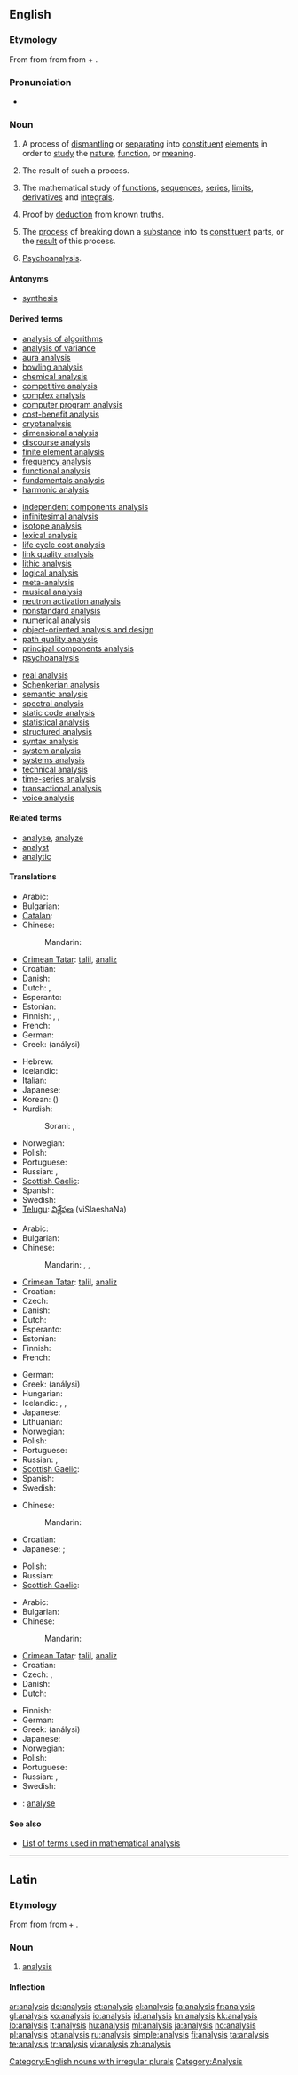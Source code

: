 {{also|Analysis}}
==English==
===Etymology===
From {{etyl|ML.}} {{term|analysis|lang=la}} from {{etyl|grc|en}} {{term|ἀνάλυσις|tr=analusis|lang=grc|sc=polytonic}} from {{term|ἀναλύω||I unravel, investigate|tr=analuō|lang=grc|sc=polytonic}} from {{term|ἀνά||on, up|tr=ana|lang=grc|sc=polytonic}} + {{term|λύω||I loosen|tr=luō|lang=grc|sc=polytonic}}.

===Pronunciation===
*{{IPA|/əˈnælɪsɪs/|/ˈænəlɪsɪz/}}

===Noun===
{{wikipedia}}
{{en-noun|analyses|-}}

# {{countable|of a thing, concept, theory, or similar}} A process of [[dismantle|dismantling]] or [[separate|separating]] into [[constituent]] [[element]]s in order to [[study]] the [[nature]], [[function]], or [[meaning]].
# {{countable}} The result of such a process.
# {{uncountable|math}} The mathematical study of [[function]]s, [[sequence]]s, [[series]], [[limit]]s, [[derivative]]s and [[integral]]s.
# {{countable|logic}} Proof by [[deduction]] from known truths.
# {{countable|chemistry}} The [[process]] of breaking down a [[substance]] into its [[constituent]] parts, or the [[result]] of this process.
# {{countable|psychology}} [[psychoanalysis|Psychoanalysis]].

====Antonyms====
* [[synthesis]]

====Derived terms====
<!-- Compounds -->
<!-- See Wikipedia for the meanings of many of these -->
{{rel-top3|Derived terms}}
* [[analysis of algorithms]]<!--in computing-->
* [[analysis of variance]]<!--in statistics-->
* [[aura analysis]]<!--study of bodily auras and energy fields-->
* [[bowling analysis]]<!--in cricket-->
* [[chemical analysis]]
* [[competitive analysis]]<!--in computing-->
* [[complex analysis]]<!--in mathematics-->
* [[computer program analysis]]<!--in computing-->
* [[cost-benefit analysis]]
* [[cryptanalysis]]<!--in crytography-->
* [[dimensional analysis]]<!--in physics and engineering-->
* [[discourse analysis]]<!--in linguistics-->
* [[finite element analysis]]<!--in signal processing-->
* [[frequency analysis]]<!--in crytography-->
* [[functional analysis]]<!--in mathematics-->
* [[fundamentals analysis]]<!--in economics-->
* [[harmonic analysis]]<!--in mathematics-->
{{rel-mid3}}
* [[independent components analysis]]<!--in signal processing-->
* [[infinitesimal analysis]]<!--in mathematics-->
* [[isotope analysis]]<!--in archaeology and paleontology-->
* [[lexical analysis]]<!--in computing-->
* [[life cycle cost analysis]]
* [[link quality analysis]]<!--in signal processing-->
* [[lithic analysis]]<!--study of stone tools, in archaeology-->
* [[logical analysis]]
* [[meta-analysis]]<!--in statistics-->
* [[musical analysis]]<!--in music-->
* [[neutron activation analysis]]<!--in chemistry-->
* [[nonstandard analysis]]<!--in mathematics-->
* [[numerical analysis]]<!--in mathematics-->
* [[object-oriented analysis and design]]<!--in computing-->
* [[path quality analysis]]<!--in signal processing-->
* [[principal components analysis]]<!--in signal processing-->
* [[psychoanalysis]]
{{rel-mid3}}
* [[real analysis]]<!--in mathematics-->
* [[Schenkerian analysis]]<!--in music-->
* [[semantic analysis]]<!--in computing-->
* [[spectral analysis]]
* [[static code analysis]]<!--in computing-->
* [[statistical analysis]]<!--in mathematics-->
* [[structured analysis]]<!--in computing-->
* [[syntax analysis]]<!--in computing-->
* [[system analysis]]<!--in electrical engineering-->
* [[systems analysis]]<!--study of large systems-->
* [[technical analysis]]<!--in economics-->
* [[time-series analysis]]<!--in statistics-->
* [[transactional analysis]]<!--in psychotherapy-->
* [[voice analysis]]<!--in linguistics-->
{{rel-bottom}}

====Related terms====
* [[analyse]], [[analyze]]
* [[analyst]]
* [[analytic]]

====Translations====
{{trans-top|process of dismantling or separating into constituents in order to study}}
* Arabic: {{t+|ar|تحليل|m|tr=taHliil}}
* Bulgarian: {{t+|bg|анализ}}
* [[Catalan]]: {{t-|ca|anàlisi|f}}
* Chinese:
*: Mandarin: {{t-|cmn|分析|tr=fēnxī|sc=Hani}}
* [[Crimean Tatar]]: [[talil]], [[analiz]]
* Croatian: {{t-|hr|analiza|f}}
* Danish: {{t-|da|analyse|c}}
* Dutch: {{t+|nl|analyse|f}}, {{t-|nl|ontleding|f}}
* Esperanto: {{t+|eo|analizo|xs=Esperanto}}
* Estonian: {{t+|et|analüüs}}
* Finnish: {{t+|fi|analyysi}}, {{t-|fi|tutkiminen}}, {{t|fi|tarkastelu}}
* French: {{t+|fr|analyse|f}}
* German: {{t+|de|Analyse|f}}
* Greek: {{t+|el|ανάλυση|f}} (análysi)
{{trans-mid}}
* Hebrew: {{t+|he|ניתוח|m|tr=nituakh}}
* Icelandic: {{t|is|greining|f}}
* Italian: {{t+|it|analisi|f}}
* Japanese: {{t+|ja|分析|tr=ぶんせき, bunseki}}
* Korean: {{t-|ko|분석|tr=bun-seok|sc=Hang}} ({{t+|ko|分析|sc=Hani}})
* Kurdish:
*: Sorani: {{t|ku|شیکاری|tr=shíkarí|sc=ku-Arab}}, {{t|ku|تاوتوێکاری|tr=tawtwékarí|sc=ku-Arab}}
* Norwegian: {{t+|no|analyse}}
* Polish: {{t+|pl|analiza|f}}
* Portuguese: {{t+|pt|análise|f}}
* Russian: {{t+|ru|анализ|m|tr=análiz}},  {{t+|ru|исследование|n|tr=isslédovanije}}
* [[Scottish Gaelic]]: {{t-|gd|mion-rannsachadh|m|xs=Scottish Gaelic}}
* Spanish: {{t+|es|análisis|m}}
* Swedish: {{t+|sv|analys|c}}
* [[Telugu]]: [[విశ్లేషణ]] (viSlaeshaNa)
{{trans-bottom}}

{{trans-top|in mathematics}}
* Arabic: {{t-|ar|تحليل رياضي|m|tr=taHliil riyaaDiy}}
* Bulgarian: {{t+|bg|анализ}}
* Chinese:
*: Mandarin: {{t-|cmn|分析|tr=fēnxī|sc=Hani}}, {{t|cmn|解析學|sc=Hani}}, {{t|cmn|解析学|tr=jiěxīxué|sc=Hani}}
* [[Crimean Tatar]]: [[talil]], [[analiz]]
* Croatian: {{t-|hr|analiza|f}}
* Czech: {{t+|cs|analýza|f}}
* Danish: {{t-|da|analyse|c}}
* Dutch: {{t+|nl|analyse|f}}
* Esperanto: {{t+|eo|analitiko|xs=Esperanto}}
* Estonian: {{t+|et|analüüs}}
* Finnish: {{t+|fi|analyysi}}
* French: {{t+|fr|analyse|f}}
{{trans-mid}}
* German: {{t+|de|Analysis|f}}
* Greek: {{t+|el|ανάλυση|f}} (análysi)
* Hungarian: {{t+|hu|analízis}}
* Icelandic: {{t|is|stærðfræðigreining|f}}, {{t|is|stærðfræðileg greining|f}}, {{t|is|greining|f}}
* Japanese: {{t+|ja|解析学|tr=かいせきがく, kaisekigaku}}
* Lithuanian: {{t|lt|analizė|f}}
* Norwegian: {{t+|no|analyse}}
* Polish: {{t+|pl|analiza|f}}
* Portuguese: {{t+|pt|análise|f}}
* Russian: {{t+|ru|анализ|m|tr=análiz}},  {{t+|ru|разбор|m|tr=razbór}}
* [[Scottish Gaelic]]: {{t-|gd|mion-rannsachadh|m|xs=Scottish Gaelic}}
* Spanish: {{t+|es|análisis|m}}
* Swedish: {{t+|sv|analys|c}}
{{trans-bottom}}

{{trans-top|logic: proof by deduction from known truths}}
* Chinese:
*: Mandarin: {{t-|cmn|解析|tr=jiěxī|sc=Hani}}
* Croatian: {{t-|hr|analiza|f}}
* Japanese: {{t-|ja|解析|tr=かいせき, kaiseki}} {{qualifier|method}}; {{t|ja|分析判断|tr=ぶんせきはんだん, bunseki-handan}} {{qualifier|philosophical analysis}}
{{trans-mid}}
* Polish: {{t+|pl|analiza|f}}
* Russian: {{t+|ru|анализ|m|tr=análiz}}
* [[Scottish Gaelic]]: {{t-|gd|mion-rannsachadh|m|xs=Scottish Gaelic}}
{{trans-bottom}}

{{trans-top|chemistry: process of breaking down a substance or the result of this process}}
* Arabic: {{t-|ar|تحليل مختبري|m|tr=taHliil mukhtábariy}}
* Bulgarian: {{t|bg|разлагане}}
* Chinese:
*: Mandarin: {{t-|cmn|分析|tr=fēnxī|sc=Hani}}
* [[Crimean Tatar]]: [[talil]], [[analiz]]
* Croatian: {{t-|hr|analiza|f}}
* Czech: {{t-|cs|rozbor|m}}, {{t+|cs|analýza|f}}
* Danish: {{t-|da|analyse|c}}
* Dutch: {{t+|nl|analyse|f}}
{{trans-mid}}
* Finnish: {{t+|fi|analyysi}}
* German: {{t+|de|Analyse|f}}
* Greek: {{t+|el|ανάλυση|f}} (análysi)
* Japanese: {{t+|ja|分析|tr=ぶんせき, bunseki}}
* Norwegian: {{t+|no|analyse}}
* Polish: {{t+|pl|analiza|f}}
* Portuguese: {{t+|pt|análise|f}}
* Russian: {{t+|ru|анализ|m|tr=análiz}},  {{t|ru|разложение|n|tr=razložénije}}
* Swedish: {{t+|sv|analys|c}}
{{trans-bottom}}

<!--Remove this section once all of the translations below have been moved into
the tables above.-->
{{checktrans-top}}
* {{ttbc|Interlingua}}: [[analyse]]
{{trans-bottom}}

====See also====
<!-- Categories -->
* [[:Category:Analysis|List of terms used in mathematical analysis]]

[[Category:English nouns with irregular plurals]]

----

==Latin==

===Etymology===
From {{etyl|grc|la}} {{term|ἀνάλυσις|tr=analusis|lang=grc|sc=polytonic}} from {{term|ἀναλύω||I unravel, investigate|tr=analuō|lang=grc|sc=polytonic}} from {{term|ἀνά||on, up|tr=ana|lang=grc|sc=polytonic}} + {{term|λύω||I loosen|tr=luō|lang=grc|sc=polytonic}}.

===Noun===
{{la-noun|analysis|analysis|analysis|f|third}}

# [[analysis#English|analysis]]

====Inflection====
{{la-decl-3rd-PAR|analysis|analysis|analys}}

[[Category:Analysis]]

[[ar:analysis]]
[[de:analysis]]
[[et:analysis]]
[[el:analysis]]
[[fa:analysis]]
[[fr:analysis]]
[[gl:analysis]]
[[ko:analysis]]
[[io:analysis]]
[[id:analysis]]
[[kn:analysis]]
[[kk:analysis]]
[[lo:analysis]]
[[lt:analysis]]
[[hu:analysis]]
[[ml:analysis]]
[[ja:analysis]]
[[no:analysis]]
[[pl:analysis]]
[[pt:analysis]]
[[ru:analysis]]
[[simple:analysis]]
[[fi:analysis]]
[[ta:analysis]]
[[te:analysis]]
[[tr:analysis]]
[[vi:analysis]]
[[zh:analysis]]